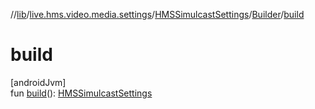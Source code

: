 //[lib](/api-reference/android/v2/home/content)/[live.hms.video.media.settings](../../index)/[HMSSimulcastSettings](../index)/[Builder](index)/[build](build)

# build

[androidJvm]\
fun [build](build)(): [HMSSimulcastSettings](../index)
